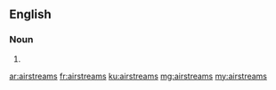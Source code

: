 ==English==

===Noun===
{{head|en}}

# {{plural of|airstream}}

[[ar:airstreams]]
[[fr:airstreams]]
[[ku:airstreams]]
[[mg:airstreams]]
[[my:airstreams]]